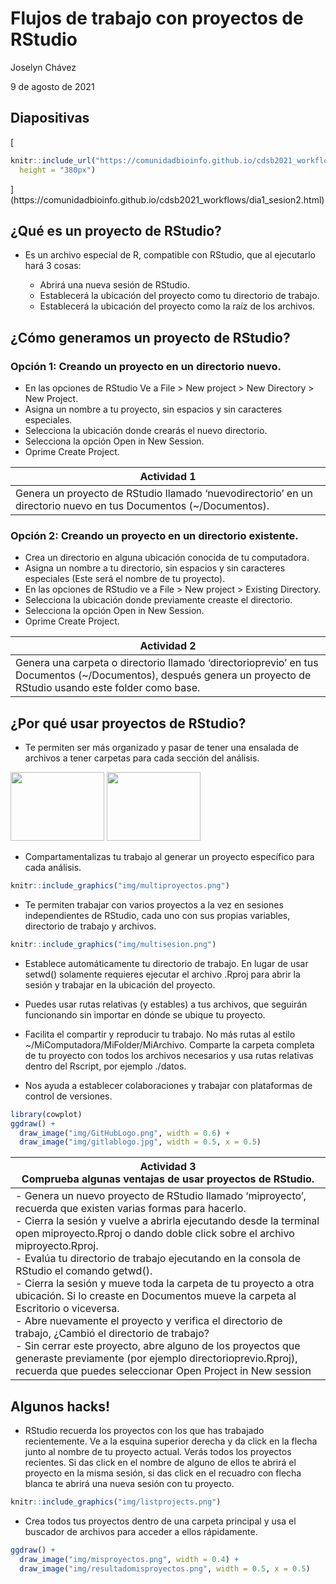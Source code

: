 # Flujos de trabajo con proyectos de RStudio

Joselyn Chávez

9 de agosto de 2021

## Diapositivas

[
```r
knitr::include_url("https://comunidadbioinfo.github.io/cdsb2021_workflows/dia1_sesion2.html",
  height = "380px")
```
](https://comunidadbioinfo.github.io/cdsb2021_workflows/dia1_sesion2.html)

## ¿Qué es un proyecto de RStudio?


- Es un archivo especial de R, compatible con RStudio, que al ejecutarlo hará 3 cosas:

  - Abrirá una nueva sesión de RStudio.
  - Establecerá la ubicación del proyecto como tu directorio de trabajo.
  - Establecerá la ubicación del proyecto como la raíz de los archivos.

## ¿Cómo generamos un proyecto de RStudio?

### Opción 1: Creando un proyecto en un directorio nuevo.

  - En las opciones de RStudio Ve a File > New project > New Directory > New Project.
  - Asigna un nombre a tu proyecto, sin espacios y sin caracteres especiales.
  - Selecciona la ubicación donde crearás el nuevo directorio.
  - Selecciona la opción Open in New Session.
  - Oprime Create Project.


| **Actividad 1** |
|-----------------|
|Genera un proyecto de RStudio llamado 'nuevodirectorio' en un directorio nuevo en tus Documentos (~/Documentos). |

### Opción 2: Creando un proyecto en un directorio existente.
  
  - Crea un directorio en alguna ubicación conocida de tu computadora.
  - Asigna un nombre a tu directorio, sin espacios y sin caracteres especiales (Este será el nombre de tu proyecto).
  - En las opciones de RStudio ve a File > New project > Existing Directory.
  - Selecciona la ubicación donde previamente creaste el directorio.
  - Selecciona la opción Open in New Session.
  - Oprime Create Project.


| **Actividad 2** |
|-----------------|
|Genera una carpeta o directorio llamado 'directorioprevio' en tus Documentos (~/Documentos), después genera un proyecto de RStudio usando este folder como base. |

## ¿Por qué usar proyectos de RStudio?

- Te permiten ser más organizado y pasar de tener una ensalada de archivos a tener carpetas para cada sección del análisis.

<img src="img/salad.png" width="150" height="110" /> <img src="img/filesorder.png" width="150" height="110" />
 

- Compartamentalizas tu trabajo al generar un proyecto específico para cada análisis.

```r
knitr::include_graphics("img/multiproyectos.png")
```

- Te permiten trabajar con varios proyectos a la vez en sesiones independientes de RStudio, cada uno con sus propias variables, directorio de trabajo y archivos.

```r
knitr::include_graphics("img/multisesion.png")
```

- Establece automáticamente tu directorio de trabajo. En lugar de usar setwd() solamente requieres ejecutar el archivo .Rproj para abrir la sesión y trabajar en la ubicación del proyecto.

- Puedes usar rutas relativas (y estables) a tus archivos, que seguirán funcionando sin importar en dónde se ubique tu proyecto.

- Facilita el compartir y reproducir tu trabajo. No más rutas al estilo ~/MiComputadora/MiFolder/MiArchivo. Comparte la carpeta completa de tu proyecto con todos los archivos necesarios y usa rutas relativas dentro del Rscript, por ejemplo ./datos.

- Nos ayuda a establecer colaboraciones y trabajar con plataformas de control de versiones.

```r
library(cowplot)
ggdraw() + 
  draw_image("img/GitHubLogo.png", width = 0.6) + 
  draw_image("img/gitlablogo.jpg", width = 0.5, x = 0.5)
```

| **Actividad 3** <br> Comprueba algunas ventajas de usar proyectos de RStudio.|
|------------------------------------------------------------------------------|
|  - Genera un nuevo proyecto de RStudio llamado 'miproyecto', recuerda que existen varias formas para hacerlo. <br> - Cierra la sesión y vuelve a abrirla ejecutando desde la terminal open miproyecto.Rproj o dando doble click sobre el archivo miproyecto.Rproj. <br> - Evalúa tu directorio de trabajo ejecutando en la consola de RStudio el comando getwd(). <br> - Cierra la sesión y mueve toda la carpeta de tu proyecto a otra ubicación. Si lo creaste en Documentos mueve la carpeta al Escritorio o viceversa. <br> - Abre nuevamente el proyecto y verifica el directorio de trabajo, ¿Cambió el directorio de trabajo? <br> - Sin cerrar este proyecto, abre alguno de los proyectos que generaste previamente (por ejemplo directorioprevio.Rproj), recuerda que puedes seleccionar Open Project in New session |

## Algunos hacks!

- RStudio recuerda los proyectos con los que has trabajado recientemente. Ve a la esquina superior derecha y da click en la flecha junto al nombre de tu proyecto actual. Verás todos los proyectos recientes. Si das click en el nombre de alguno de ellos te abrirá el proyecto en la misma sesión, si das click en el recuadro con flecha blanca te abrirá una nueva sesión con tu proyecto.

```r
knitr::include_graphics("img/listprojects.png")
```

- Crea todos tus proyectos dentro de una carpeta principal y usa el buscador de archivos para acceder a ellos rápidamente.

```r
ggdraw() + 
  draw_image("img/misproyectos.png", width = 0.4) + 
  draw_image("img/resultadomisproyectos.png", width = 0.5, x = 0.5)
```


